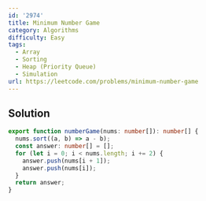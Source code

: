 ```yaml
---
id: '2974'
title: Minimum Number Game
category: Algorithms
difficulty: Easy
tags:
  - Array
  - Sorting
  - Heap (Priority Queue)
  - Simulation
url: https://leetcode.com/problems/minimum-number-game
---
```


## Solution

```typescript showLineNumbers
export function numberGame(nums: number[]): number[] {
  nums.sort((a, b) => a - b);
  const answer: number[] = [];
  for (let i = 0; i < nums.length; i += 2) {
    answer.push(nums[i + 1]);
    answer.push(nums[i]);
  }
  return answer;
}
```
